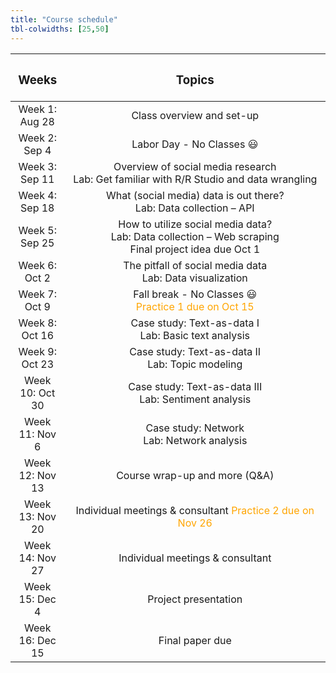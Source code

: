 ```yaml
---
title: "Course schedule"
tbl-colwidths: [25,50]
---
```


+-----------------+------------------------------------------------------------------------------------+
| ### Weeks       | ### Topics                                                                         |
+:===============:+:==================================================================================:+
| Week 1: Aug 28  | Class overview and set-up                                                          |
+-----------------+------------------------------------------------------------------------------------+
| Week 2: Sep 4   | Labor Day - No Classes 😃                                                          |
+-----------------+------------------------------------------------------------------------------------+
| Week 3: Sep 11  | Overview of social media research\                                                 |
|                 | Lab: Get familiar with R/R Studio and data wrangling                               |
+-----------------+------------------------------------------------------------------------------------+
| Week 4: Sep 18  | What (social media) data is out there?\                                            |
|                 | Lab: Data collection -- API                                                        |
+-----------------+------------------------------------------------------------------------------------+
| Week 5: Sep 25  | How to utilize social media data?\                                                 |
|                 | Lab: Data collection -- Web scraping\                                              |
|                 | Final project idea due Oct 1                                                       |
+-----------------+------------------------------------------------------------------------------------+
| Week 6: Oct 2   | The pitfall of social media data\                                                  |
|                 | Lab: Data visualization                                                            |
+-----------------+------------------------------------------------------------------------------------+
| Week 7: Oct 9   | Fall break - No Classes 😃\                                                        |
|                 | [Practice 1 due on Oct 15]{style="color:orange;"}                                  |
+-----------------+------------------------------------------------------------------------------------+
| Week 8: Oct 16  | Case study: Text-as-data I\                                                        |
|                 | Lab: Basic text analysis                                                           |
+-----------------+------------------------------------------------------------------------------------+
| Week 9: Oct 23  | Case study: Text-as-data II\                                                       |
|                 | Lab: Topic modeling                                                                |
+-----------------+------------------------------------------------------------------------------------+
| Week 10: Oct 30 | Case study: Text-as-data III\                                                      |
|                 | Lab: Sentiment analysis\                                                           |
+-----------------+------------------------------------------------------------------------------------+
| Week 11: Nov 6  | Case study: Network\                                                               |
|                 | Lab: Network analysis                                                              |
+-----------------+------------------------------------------------------------------------------------+
| Week 12: Nov 13 | Course wrap-up and more (Q&A)\                                                     |
+-----------------+------------------------------------------------------------------------------------+
| Week 13: Nov 20 | Individual meetings & consultant [Practice 2 due on Nov 26]{style="color:orange;"} |
+-----------------+------------------------------------------------------------------------------------+
| Week 14: Nov 27 | Individual meetings & consultant                                                   |
+-----------------+------------------------------------------------------------------------------------+
| Week 15: Dec 4  | Project presentation                                                               |
+-----------------+------------------------------------------------------------------------------------+
| Week 16: Dec 15 | Final paper due                                                                    |
+-----------------+------------------------------------------------------------------------------------+
